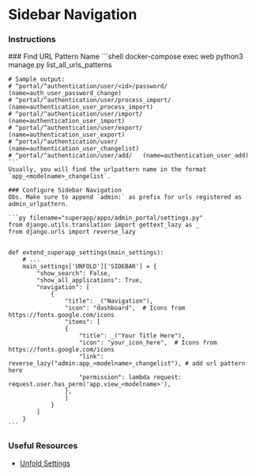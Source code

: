
# Sidebar Navigation

### Instructions
<Steps>
    ### Find URL Pattern Name
    ```shell
    docker-compose exec web python3 manage.py list_all_urls_patterns

    # Sample output:
    # ^portal/^authentication/user/<id>/password/   (name=auth_user_password_change)
    # ^portal/^authentication/user/process_import/   (name=authentication_user_process_import)
    # ^portal/^authentication/user/import/   (name=authentication_user_import)
    # ^portal/^authentication/user/export/   (name=authentication_user_export)
    # ^portal/^authentication/user/   (name=authentication_user_changelist)
    # ^portal/^authentication/user/add/   (name=authentication_user_add)
    ```
    Usually, you will find the urlpattern name in the format `app_<modelname>_changelist`.

    ### Configure Sidebar Navigation
    Obs. Make sure to append `admin:` as prefix for urls registered as admin_urlpattern.

    ```py filename="superapp/apps/admin_portal/settings.py"
    from django.utils.translation import gettext_lazy as _
    from django.urls import reverse_lazy


    def extend_superapp_settings(main_settings):
        # ...
        main_settings['UNFOLD']['SIDEBAR'] = {
            "show_search": False,
            "show_all_applications": True,
            "navigation": [
                {
                    "title": _("Navigation"),
                    "icon": "dashboard",  # Icons from https://fonts.google.com/icons
                    "items": [
                    {
                        "title": _("Your Title Here"),
                        "icon": "your_icon_here",  # Icons from https://fonts.google.com/icons
                        "link": reverse_lazy("admin:app_<modelname>_changelist"), # add url pattern here
                        "permission": lambda request: request.user.has_perm('app.view_<modelname>'),
                    },
                    ]
                }
            ]
        }
    ```
</Steps>


### Useful Resources

- [Unfold Settings](https://github.com/unfoldadmin/django-unfold?tab=readme-ov-file#available-settingspy-options)
